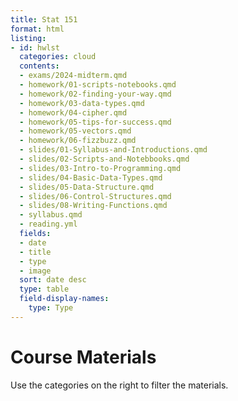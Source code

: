 ```yaml
---
title: Stat 151
format: html
listing:
- id: hwlst
  categories: cloud
  contents:
  - exams/2024-midterm.qmd
  - homework/01-scripts-notebooks.qmd
  - homework/02-finding-your-way.qmd
  - homework/03-data-types.qmd
  - homework/04-cipher.qmd
  - homework/05-tips-for-success.qmd
  - homework/05-vectors.qmd
  - homework/06-fizzbuzz.qmd
  - slides/01-Syllabus-and-Introductions.qmd
  - slides/02-Scripts-and-Notebbooks.qmd
  - slides/03-Intro-to-Programming.qmd
  - slides/04-Basic-Data-Types.qmd
  - slides/05-Data-Structure.qmd
  - slides/06-Control-Structures.qmd
  - slides/08-Writing-Functions.qmd
  - syllabus.qmd
  - reading.yml
  fields:
  - date
  - title
  - type
  - image
  sort: date desc
  type: table
  field-display-names:
    type: Type
---
```


# Course Materials
Use the categories on the right to filter the materials.

::: {#hwlst}
:::
